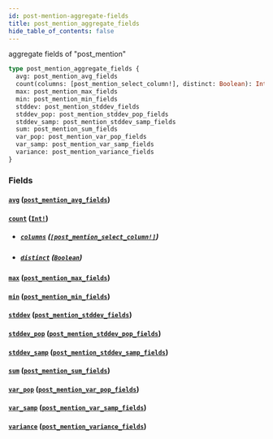 ```yaml
---
id: post-mention-aggregate-fields
title: post_mention_aggregate_fields
hide_table_of_contents: false
---
```


aggregate fields of "post_mention"

```graphql
type post_mention_aggregate_fields {
  avg: post_mention_avg_fields
  count(columns: [post_mention_select_column!], distinct: Boolean): Int!
  max: post_mention_max_fields
  min: post_mention_min_fields
  stddev: post_mention_stddev_fields
  stddev_pop: post_mention_stddev_pop_fields
  stddev_samp: post_mention_stddev_samp_fields
  sum: post_mention_sum_fields
  var_pop: post_mention_var_pop_fields
  var_samp: post_mention_var_samp_fields
  variance: post_mention_variance_fields
}
```

### Fields

#### [`avg`](#) ([`post_mention_avg_fields`](../objects/post-mention-avg-fields))

#### [`count`](#) ([`Int!`](../scalars/int))

- ##### [`columns`](#) ([`[post_mention_select_column!]`](../enums/post-mention-select-column))

- ##### [`distinct`](#) ([`Boolean`](../scalars/boolean))

#### [`max`](#) ([`post_mention_max_fields`](../objects/post-mention-max-fields))

#### [`min`](#) ([`post_mention_min_fields`](../objects/post-mention-min-fields))

#### [`stddev`](#) ([`post_mention_stddev_fields`](../objects/post-mention-stddev-fields))

#### [`stddev_pop`](#) ([`post_mention_stddev_pop_fields`](../objects/post-mention-stddev-pop-fields))

#### [`stddev_samp`](#) ([`post_mention_stddev_samp_fields`](../objects/post-mention-stddev-samp-fields))

#### [`sum`](#) ([`post_mention_sum_fields`](../objects/post-mention-sum-fields))

#### [`var_pop`](#) ([`post_mention_var_pop_fields`](../objects/post-mention-var-pop-fields))

#### [`var_samp`](#) ([`post_mention_var_samp_fields`](../objects/post-mention-var-samp-fields))

#### [`variance`](#) ([`post_mention_variance_fields`](../objects/post-mention-variance-fields))
